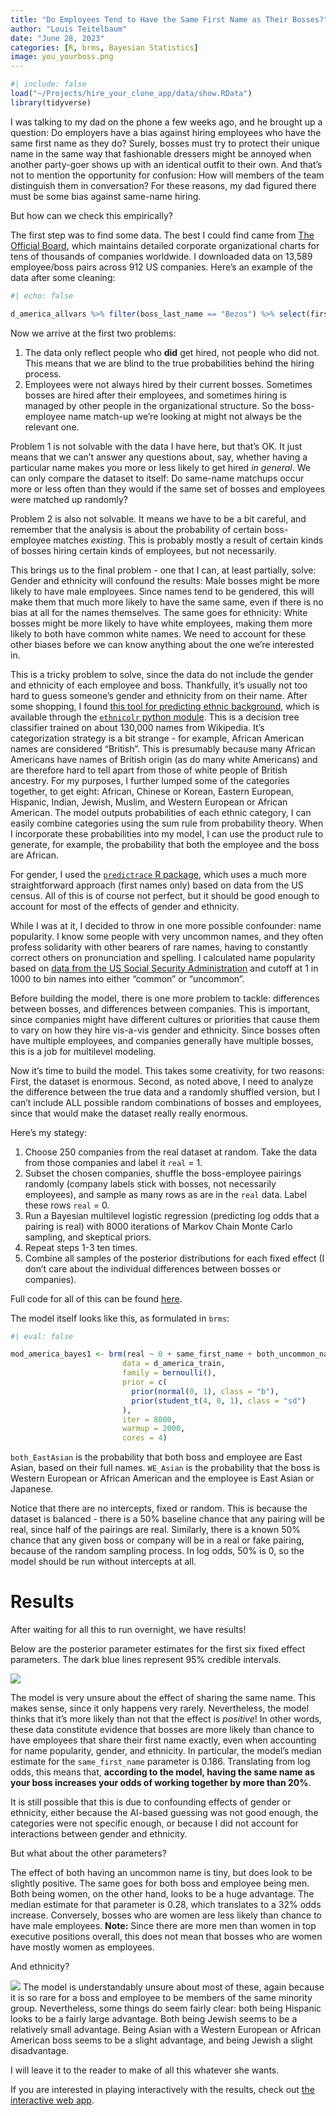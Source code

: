 ```yaml
---
title: "Do Employees Tend to Have the Same First Name as Their Bosses?"
author: "Louis Teitelbaum"
date: "June 28, 2023"
categories: [R, brms, Bayesian Statistics]
image: you_yourboss.png
---
```


```r
#| include: false
load("~/Projects/hire_your_clone_app/data/show.RData")
library(tidyverse)
```

I was talking to my dad on the phone a few weeks ago, and he brought up a question: Do employers have a bias against hiring employees who have the same first name as they do? Surely, bosses must try to protect their unique name in the same way that fashionable dressers might be annoyed when another party-goer shows up with an identical outfit to their own. And that's not to mention the opportunity for confusion: How will members of the team distinguish them in conversation? For these reasons, my dad figured there must be some bias against same-name hiring.

But how can we check this empirically?

The first step was to find some data. The best I could find came from [The Official Board](www.theofficialboard.com), which maintains detailed corporate organizational charts for tens of thousands of companies worldwide. I downloaded data on 13,589 employee/boss pairs across 912 US companies. Here's an example of the data after some cleaning:

```r
#| echo: false

d_america_allvars %>% filter(boss_last_name == "Bezos") %>% select(first_name, last_name, boss_first_name, boss_last_name, company)
```

Now we arrive at the first two problems:

1.  The data only reflect people who **did** get hired, not people who did not. This means that we are blind to the true probabilities behind the hiring process.
2.  Employees were not always hired by their current bosses. Sometimes bosses are hired after their employees, and sometimes hiring is managed by other people in the organizational structure. So the boss-employee name match-up we're looking at might not always be the relevant one.

Problem 1 is not solvable with the data I have here, but that's OK. It just means that we can't answer any questions about, say, whether having a particular name makes you more or less likely to get hired *in general*. We can only compare the dataset to itself: Do same-name matchups occur more or less often than they would if the same set of bosses and employees were matched up randomly?

Problem 2 is also not solvable. It means we have to be a bit careful, and remember that the analysis is about the probability of certain boss-employee matches *existing*. This is probably mostly a result of certain kinds of bosses hiring certain kinds of employees, but not necessarily.

This brings us to the final problem - one that I can, at least partially, solve: Gender and ethnicity will confound the results: Male bosses might be more likely to have male employees. Since names tend to be gendered, this will make them that much more likely to have the same same, even if there is no bias at all for the names themselves. The same goes for ethnicity: White bosses might be more likely to have white employees, making them more likely to both have common white names. We need to account for these other biases before we can know anything about the one we're interested in.

This is a tricky problem to solve, since the data do not include the gender and ethnicity of each employee and boss. Thankfully, it's usually not too hard to guess someone's gender and ethnicity from on their name. After some shopping, I found [this tool for predicting ethnic background](https://www3.cs.stonybrook.edu/~skiena/lydia/names.pdf), which is available through the [`ethnicolr` python module](https://ethnicolr.readthedocs.io). This is a decision tree classifier trained on about 130,000 names from Wikipedia. It's categorization strategy is a bit strange - for example, African American names are considered "British". This is presumably because many African Americans have names of British origin (as do many white Americans) and are therefore hard to tell apart from those of white people of British ancestry. For my purposes, I further lumped some of the categories together, to get eight: African, Chinese or Korean, Eastern European, Hispanic, Indian, Jewish, Muslim, and Western European or African American. The model outputs probabilities of each ethnic category, I can easily combine categories using the sum rule from probability theory. When I incorporate these probabilities into my model, I can use the product rule to generate, for example, the probability that both the employee and the boss are African.

For gender, I used the [`predictrace` R package](https://cran.r-project.org/web/packages/predictrace/vignettes/Predict-race-of-surname.html), which uses a much more straightforward approach (first names only) based on data from the US census. All of this is of course not perfect, but it should be good enough to account for most of the effects of gender and ethnicity.

While I was at it, I decided to throw in one more possible confounder: name popularity. I know some people with very uncommon names, and they often profess solidarity with other bearers of rare names, having to constantly correct others on pronunciation and spelling. I calculated name popularity based on [data from the US Social Security Administration](https://cran.r-project.org/web/packages/babynames/babynames.pdf) and cutoff at 1 in 1000 to bin names into either "common" or "uncommon".

Before building the model, there is one more problem to tackle: differences between bosses, and differences between companies. This is important, since companies might have different cultures or priorities that cause them to vary on how they hire vis-a-vis gender and ethnicity. Since bosses often have multiple employees, and companies generally have multiple bosses, this is a job for multilevel modeling.

Now it's time to build the model. This takes some creativity, for two reasons: First, the dataset is enormous. Second, as noted above, I need to analyze the difference between the true data and a randomly shuffled version, but I can't include ALL possible random combinations of bosses and employees, since that would make the dataset really really enormous.

Here's my stategy:

1.  Choose 250 companies from the real dataset at random. Take the data from those companies and label it `real` = 1.
2.  Subset the chosen companies, shuffle the boss-employee pairings randomly (company labels stick with bosses, not necessarily employees), and sample as many rows as are in the `real` data. Label these rows `real` = 0.
3.  Run a Bayesian multilevel logistic regression (predicting log odds that a pairing is real) with 8000 iterations of Markov Chain Monte Carlo sampling, and skeptical priors.
4.  Repeat steps 1-3 ten times.
5.  Combine all samples of the posterior distributions for each fixed effect (I don't care about the individual differences between bosses or companies).

Full code for all of this can be found [here](https://github.com/rimonim/hire_your_clone/blob/main/analysis.R).

The model itself looks like this, as formulated in `brms`:

```r
#| eval: false

mod_america_bayes1 <- brm(real ~ 0 + same_first_name + both_uncommon_names + both_men + boss_man + boss_woman + both_women + both_EastAsian + both_EastEuropean + both_Japanese + both_Indian + both_African + both_Muslim + both_WestEuropean + both_Jewish + both_Hispanic + both_Italian + WE_Asian + WE_Indian + WE_Muslim + WE_Hispanic + WE_Jewish + (0 + same_first_name | boss_ID) + (0 + same_first_name + both_uncommon_names + both_male + boss_male + boss_female + both_female + both_EastAsian + both_EastEuropean + both_Japanese + both_Indian + both_African + both_Muslim + both_WestEuropean + both_Jewish + both_Hispanic + both_Italian + WE_Asian + WE_Indian + WE_Muslim + WE_Hispanic + WE_Jewish | company_ID),
                         data = d_america_train,
                         family = bernoulli(),
                         prior = c(
                           prior(normal(0, 1), class = "b"),
                           prior(student_t(4, 0, 1), class = "sd")
                         ),
                         iter = 8000,
                         warmup = 2000,
                         cores = 4)
```

`both_EastAsian` is the probability that both boss and employee are East Asian, based on their full names. `WE_Asian` is the probability that the boss is Western European or African American and the employee is East Asian or Japanese.

Notice that there are no intercepts, fixed or random. This is because the dataset is balanced - there is a 50% baseline chance that any pairing will be real, since half of the pairings are real. Similarly, there is a known 50% chance that any given boss or company will be in a real or fake pairing, because of the random sampling process. In log odds, 50% is 0, so the model should be run without intercepts at all. 

# Results

After waiting for all this to run overnight, we have results!

Below are the posterior parameter estimates for the first six fixed effect parameters. The dark blue lines represent 95% credible intervals.

![](posteriors1.png)

The model is very unsure about the effect of sharing the same name. This makes sense, since it only happens very rarely. Nevertheless, the model thinks that it's more likely than not that the effect is _positive_! In other words, these data constitute evidence that bosses are more likely than chance to have employees that share their first name exactly, even when accounting for name popularity, gender, and ethnicity. 
In particular, the model's median estimate for the `same_first_name` parameter is 0.186. Translating from log odds, this means that, **according to the model, having the same name as your boss increases your odds of working together by more than 20%**. 

It is still possible that this is due to confounding effects of gender or ethnicity, either because the AI-based guessing was not good enough, the categories were not specific enough, or because I did not account for interactions between gender and ethnicity. 

But what about the other parameters? 

The effect of both having an uncommon name is tiny, but does look to be slightly positive. The same goes for both boss and employee being men. Both being women, on the other hand, looks to be a huge advantage. The median estimate for that parameter is 0.28, which translates to a 32% odds increase. Conversely, bosses who are women are less likely than chance to have male employees. **Note:** Since there are more men than women in top executive positions overall, this does not mean that bosses who are women have mostly women as employees.

And ethnicity?

![](posteriors2.png)
The model is understandably unsure about most of these, again because it is so rare for a boss and employee to be members of the same minority group. Nevertheless, some things do seem fairly clear: both being Hispanic looks to be a fairly large advantage. Both being Jewish seems to be a relatively small advantage. Being Asian with a Western European or African American boss seems to be a slight advantage, and being Jewish a slight disadvantage.

I will leave it to the reader to make of all this whatever she wants.

If you are interested in playing interactively with the results, check out [the interactive web app](https://rimonim.shinyapps.io/hire_your_clone/). 